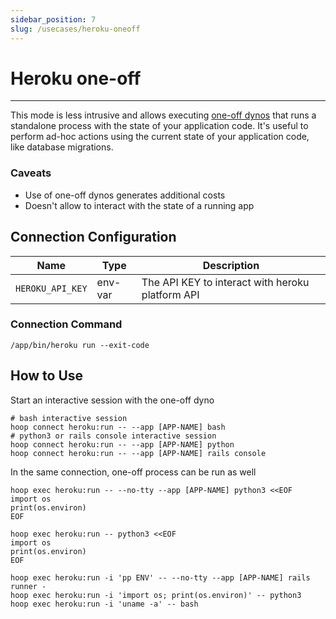 ```yaml
---
sidebar_position: 7
slug: /usecases/heroku-oneoff
---
```



# Heroku one-off

<ConnectOnHoopButton url='https://app.hoop.dev/connections/command-line/new?data=ewogICAgIm5hbWUiOiJteS1oZXJva3Utb25lLW9mZiIsCiAgICAidHlwZSI6ImNvbW1hbmQtbGluZSIsCiAgICAiaWNvbl9uYW1lIjogImhlcm9rdSIsCiAgICAic2VjcmV0IjogewogICAgICAgICJlbnZ2YXI6SEVST0tVX0FQSV9LRVkiOiIiCiAgICB9LAogICAgImNvbW1hbmQiOiBbIi9hcHAvYmluL2hlcm9rdSIsICJydW4iLCAiLS1leGl0LWNvZGUiXQp9' />

---

This mode is less intrusive and allows executing [one-off dynos](https://devcenter.heroku.com/articles/one-off-dynos) that runs a standalone process with the state of your application code. It's useful to perform ad-hoc actions using the current state of your application code, like database migrations.

### Caveats

- Use of one-off dynos generates additional costs
- Doesn't allow to interact with the state of a running app

## Connection Configuration

| Name             | Type    | Description                                      |
| ---------------- | ------- | ------------------------------------------------ |
| `HEROKU_API_KEY` | env-var | The API KEY to interact with heroku platform API |

### Connection Command

```shell
/app/bin/heroku run --exit-code
```

## How to Use

Start an interactive session with the one-off dyno

```shell
# bash interactive session
hoop connect heroku:run -- --app [APP-NAME] bash
# python3 or rails console interactive session
hoop connect heroku:run -- --app [APP-NAME] python
hoop connect heroku:run -- --app [APP-NAME] rails console
```

In the same connection, one-off process can be run as well

```shell
hoop exec heroku:run -- --no-tty --app [APP-NAME] python3 <<EOF
import os
print(os.environ)
EOF
```

```shell
hoop exec heroku:run -- python3 <<EOF
import os
print(os.environ)
EOF
```

```shell
hoop exec heroku:run -i 'pp ENV' -- --no-tty --app [APP-NAME] rails runner -
hoop exec heroku:run -i 'import os; print(os.environ)' -- python3
hoop exec heroku:run -i 'uname -a' -- bash
```
